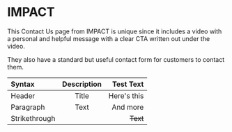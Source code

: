 # IMPACT

This Contact Us page from IMPACT is unique since it includes a video with a personal and helpful message with a clear CTA written out under the video.

They also have a standard but useful contact form for customers to contact them.

| Syntax        | Description |   Test Text |
| :------------ | :---------: | ----------: |
| Header        |    Title    | Here's this |
| Paragraph     |    Text     |    And more |
| Strikethrough |             |    ~~Text~~ |
